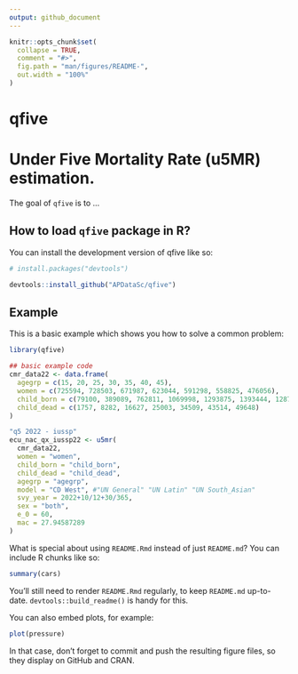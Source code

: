```yaml
---
output: github_document
---
```


<!-- README.md is generated from README.Rmd. Please edit that file -->

```r
knitr::opts_chunk$set(
  collapse = TRUE,
  comment = "#>",
  fig.path = "man/figures/README-",
  out.width = "100%"
)
```

# qfive

# Under Five Mortality Rate (u5MR) estimation.

<!-- badges: start -->

<!-- badges: end -->

The goal of `qfive` is to ...

## How to load `qfive` package in R?

You can install the development version of qfive like so:

``` r
# install.packages("devtools")

devtools::install_github("APDataSc/qfive")
```

## Example

This is a basic example which shows you how to solve a common problem:

```r
library(qfive)

## basic example code
cmr_data22 <- data.frame(
  agegrp = c(15, 20, 25, 30, 35, 40, 45),
  women = c(725594, 728503, 671987, 623044, 591298, 558825, 476056),
  child_born = c(79100, 389089, 762811, 1069998, 1293875, 1393444, 1287071),
  child_dead = c(1757, 8282, 16627, 25003, 34509, 43514, 49648)
)

"q5 2022 - iussp"
ecu_nac_qx_iussp22 <- u5mr(
  cmr_data22,
  women = "women",
  child_born = "child_born",
  child_dead = "child_dead",
  agegrp = "agegrp",
  model = "CD West", #"UN General" "UN Latin" "UN South_Asian"
  svy_year = 2022+10/12+30/365,
  sex = "both",
  e_0 = 60,
  mac = 27.94587289
)
```

What is special about using `README.Rmd` instead of just `README.md`? You can include R chunks like so:

```r
summary(cars)
```

You'll still need to render `README.Rmd` regularly, to keep `README.md` up-to-date. `devtools::build_readme()` is handy for this.

You can also embed plots, for example:

```r
plot(pressure)
```

In that case, don't forget to commit and push the resulting figure files, so they display on GitHub and CRAN.
